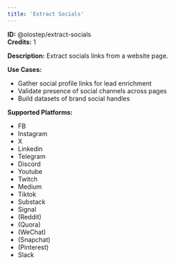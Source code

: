 ```yaml
---
title: 'Extract Socials'
---
```


**ID:** @olostep/extract-socials  
**Credits:** 1

**Description:**
Extract socials links from a website page.

**Use Cases:**
- Gather social profile links for lead enrichment
- Validate presence of social channels across pages
- Build datasets of brand social handles


**Supported Platforms:**
- FB
- Instagram
- X
- Linkedin
- Telegram
- Discord
- Youtube
- Twitch
- Medium
- Tiktok
- Substack
- Signal
- (Reddit)
- (Quora)
- (WeChat)
- (Snapchat)
- (Pinterest)
- Slack


